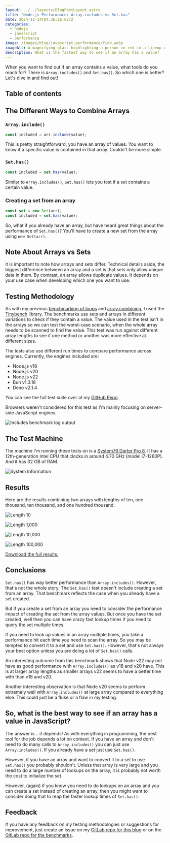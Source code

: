 ```yaml
---
layout: ../../layouts/BlogPostLayout.astro
title: "Node.js Performance: Array.includes vs Set.has"
date: 2024-12-14T04:36:26.627Z
categories:
  - nodejs
  - javascript
  - performance
image: /images/blog/javascript-performance/find.webp
imageAlt: A magnifying glass highlighting a person in red in a lineup of people
description: What is the fastest way to see if an array has a value?
---
```


<ImageAttrib attrib="Image by d3images on Freepik" link="https://www.freepik.com/free-photo/business-background-design_1065843.htm" />

When you want to find out if an array contains a value, what tools do you reach for?
There is `Array.includes()` and `Set.has()`. So which one is better? Let's dive in
and find out!

<Ad />

## Table of contents

## The Different Ways to Combine Arrays

<NewsletterForm />

### `Array.include()`

```javascript
const included = arr.include(value);
```

This is pretty straightforward, you have an array of values. You want to know
if a specific value is contained in that array. Couldn't be more simple.

### `Set.has()`

```javascript
const included = set.has(value);
```

Similar to `Array.includes()`, `Set.has()` lets you test if a set contains a certain
value.

### Creating a set from an array

```javascript
const set = new Set(arr);
const included = set.has(value);
```

So, what if you already have an array, but have heard great things about the performance
of `Set.has()`? You'll have to create a new set from the array using `new Set(arr)`.

<Ad />

## Note About Arrays vs Sets

It is important to note how arrays and sets differ. Technical details aside, the
biggest difference between an array and a set is that sets only allow unique data
in them. By contrast, an array allows duplicate values. It depends on your
use case when developing which one you want to use.

## Testing Methodology

As with my previous [benchmarking of loops](/blog/nodejs-performance-loops) and [array combining](/blog/nodejs-performance-arrayconcat-vs-the-spread-operator),
I used the [Tinybench](https://github.com/tinylibs/tinybench) library. The benchmarks
use sets and arrays in different variations to check if they contain a value. The
value used in the test isn't in the arrays so we can test the worst-case scenario,
when the whole array needs to be scanned to find the value. This test was run against
different array lengths to see if one method or another was more effective at different
sizes.

The tests also use different run times to compare performance across engines.
Currently, the engines included are:

- Node.js v18
- Node.js v20
- Node.js v22
- Bun v1.3.18
- Deno v2.1.4

You can see the full test suite over at my [GitHub Repo](https://gitlab.com/bhdouglass/javascript-performance/-/blob/master/includes/includes-tests.js).

Browsers weren't considered for this test as I'm mainly focusing on server-side
JavaScript engines.

![Includes benchmark log output](/images/blog/javascript-performance/includes-log-output.webp)

## The Test Machine

The machine I'm running these tests on is a
[System76 Darter Pro 8](/blog/system76-darter-pro-8). It has a 12th-generation
Intel CPU that clocks in around 4.70 GHz (model i7-1260P). And it has 32 GB of RAM.

![System Information](/images/blog/system-information.webp)

<Ad />

## Results

Here are the results combining two arrays with lengths of ten, one thousand, ten thousand, and one hundred thousand.

![Length 10](/images/blog/javascript-performance/includes-length-10.webp)

![Length 1,000](/images/blog/javascript-performance/includes-length-1000.webp)

![Length 10,000](/images/blog/javascript-performance/includes-length-10000.webp)

![Length 100,000](/images/blog/javascript-performance/includes-length-100000.webp)

[Download the full results.](https://gitlab.com/bhdouglass/javascript-performance/-/blob/master/includes/includes.ods)

## Conclusions

`Set.has()` has way better performance than `Array.includes()`. However, that's not
the whole story. The `Set.has()` test doesn't include creating a set from an array.
That benchmark reflects the case when you already have a set created.

But if you create a set from an array you need to consider the performance impact
of creating the set from the array values. But once you have the set created, well
then you can have crazy fast lookup times if you need to query the set multiple times.

If you need to look up values in an array multiple times, you take a performance
hit each time you need to scan the array. So you may be tempted to convert it to
a set and use `Set.has()`. However, that's not always your best option unless you
are doing a lot of `Set.has()` calls.

An interesting outcome from this benchmark shows that Node v22 may not have as good
performance with `Array.includes()` as v18 and v20 have. This is at larger array
lengths as smaller arrays v22 seems to have a better time with than v18 and v20.

Another interesting observation is that Node v20 seems to perform extremely well
with `Array.includes()` at large array compared to everything else. This could just
be a fluke or a flaw in my testing.

<Ad />

## So, what is the best way to see if an array has a value in JavaScript?

The answer is... it depends! As with everything in programming, the best tool for the
job depends a lot on context. If you have an array and don't need to do many calls
to `Array.includes()` you can just use `Array.includes()`. If you already have a set
just use `Set.has()`.

However, if you have an array and want to convert it to a set to use `Set.has()`
you probably shouldn't. Unless that array is very large and you need to do a large
number of lookups on the array, it is probably not worth the cost to initialize
the set.

However, (again) if you know you need to do lookups on an array and you can create
a set instead of creating an array, then you might want to consider doing that to
reap the faster lookup times of `Set.has()`.

<Ad />

## Feedback

If you have any feedback on my testing methodologies or suggestions for improvement,
just create an issue on my [GitLab repo for this blog](https://gitlab.com/bhdouglass/bhdouglass-com/-/issues/new)
or on the [GitLab repo for the benchmarks](https://gitlab.com/bhdouglass/javascript-performance/-/issues/new).

